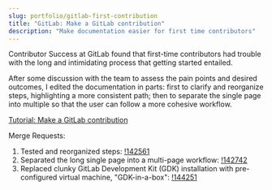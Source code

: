 ```yaml
---
slug: portfolio/gitlab-first-contribution
title: "GitLab: Make a GitLab contribution"
description: "Make documentation easier for first time contributors"
---
```


Contributor Success at GitLab found that first-time contributors had trouble with the long and intimidating process that
getting started entailed.

After some discussion with the team to assess the pain points and desired outcomes, I edited the documentation in parts:
first to clarify and reorganize steps, highlighting a more consistent path; then to separate the single page into
multiple so that the user can follow a more cohesive workflow.

[Tutorial: Make a GitLab contribution](https://docs.gitlab.com/ee/development/contributing/first_contribution/index.html)

Merge Requests:

1. Tested and reorganized steps: [!142561](https://gitlab.com/gitlab-org/gitlab/-/merge_requests/142561/diffs?pin=678b0a97df43bcba1578a48f960a7e76e95111dc#diff-content-678b0a97df43bcba1578a48f960a7e76e95111dc)
1. Separated the long single page into a multi-page workflow: [!142742](https://gitlab.com/gitlab-org/gitlab/-/merge_requests/142742/diffs)
1. Replaced clunky GitLab Development Kit (GDK) installation with pre-configured virtual machine, "GDK-in-a-box": [!144251](https://gitlab.com/gitlab-org/gitlab/-/merge_requests/144251/diffs)
